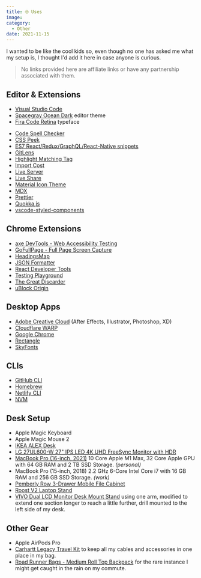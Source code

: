 ```yaml
---
title: 🤓 Uses
image:
category:
  - Other
date: 2021-11-15
---
```


I wanted to be like the cool kids so, even though no one has asked me what my setup is, I thought I'd add it here in case anyone is curious.

> No links provided here are affiliate links or have any partnership associated with them.

## Editor & Extensions

- [Visual Studio Code](https://code.visualstudio.com/)
- [Spacegray Ocean Dark](https://marketplace.visualstudio.com/items?itemName=ionutvmi.spacegray-vscode) editor theme
- [Fira Code Retina](https://github.com/tonsky/FiraCode) typeface

* [Code Spell Checker](https://marketplace.visualstudio.com/items?itemName=streetsidesoftware.code-spell-checker)
* [CSS Peek](https://marketplace.visualstudio.com/items?itemName=pranaygp.vscode-css-peek)
* [ES7 React/Redux/GraphQL/React-Native snippets](https://marketplace.visualstudio.com/items?itemName=dsznajder.es7-react-js-snippets)
* [GitLens](https://marketplace.visualstudio.com/items?itemName=eamodio.gitlens)
* [Highlight Matching Tag](https://marketplace.visualstudio.com/items?itemName=vincaslt.highlight-matching-tag)
* [Import Cost](https://marketplace.visualstudio.com/items?itemName=wix.vscode-import-cost)
* [Live Server](https://marketplace.visualstudio.com/items?itemName=ritwickdey.LiveServer)
* [Live Share](https://marketplace.visualstudio.com/items?itemName=MS-vsliveshare.vsliveshare)
* [Material Icon Theme](https://marketplace.visualstudio.com/items?itemName=PKief.material-icon-theme)
* [MDX](https://marketplace.visualstudio.com/items?itemName=silvenon.mdx)
* [Prettier](https://marketplace.visualstudio.com/items?itemName=esbenp.prettier-vscode)
* [Quokka.js](https://marketplace.visualstudio.com/items?itemName=WallabyJs.quokka-vscode)
* [vscode-styled-components](https://marketplace.visualstudio.com/items?itemName=styled-components.vscode-styled-components)

## Chrome Extensions

- [axe DevTools - Web Accessibility Testing](https://chrome.google.com/webstore/detail/axe-devtools-web-accessib/lhdoppojpmngadmnindnejefpokejbdd)
- [GoFullPage - Full Page Screen Capture](https://chrome.google.com/webstore/detail/gofullpage-full-page-scre/fdpohaocaechififmbbbbbknoalclacl)
- [HeadingsMap](https://chrome.google.com/webstore/detail/headingsmap/flbjommegcjonpdmenkdiocclhjacmbi)
- [JSON Formatter](https://chrome.google.com/webstore/detail/json-formatter/bcjindcccaagfpapjjmafapmmgkkhgoa)
- [React Developer Tools](https://chrome.google.com/webstore/detail/react-developer-tools/fmkadmapgofadopljbjfkapdkoienihi)
- [Testing Playground](https://chrome.google.com/webstore/detail/testing-playground/hejbmebodbijjdhflfknehhcgaklhano)
- [The Great Discarder](https://chrome.google.com/webstore/detail/the-great-discarder/jlipbpadkjcklpeiajndiijbeieicbdh)
- [uBlock Origin](https://chrome.google.com/webstore/detail/ublock-origin/cjpalhdlnbpafiamejdnhcphjbkeiagm)

## Desktop Apps

- [Adobe Creative Cloud](https://www.adobe.com/creativecloud.html) (After Effects, Illustrator, Photoshop, XD)
- [Cloudflare WARP](https://1.1.1.1/)
- [Google Chrome](https://www.google.com/chrome/)
- [Rectangle](https://rectangleapp.com)
- [SkyFonts](https://www.fonts.com/web-fonts/google)

## CLIs

- [GitHub CLI](https://cli.github.com/)
- [Homebrew](https://brew.sh/)
- [Netlify CLI](https://cli.netlify.com/)
- [NVM](https://github.com/nvm-sh/nvm)

## Desk Setup

- Apple Magic Keyboard
- Apple Magic Mouse 2
- [IKEA ALEX Desk](https://www.ikea.com/us/en/p/alex-desk-white-40260717/)
- [LG 27UL600-W 27" IPS LED 4K UHD FreeSync Monitor with HDR](https://www.bestbuy.com/site/lg-27ul600-w-27-ips-led-4k-uhd-freesync-monitor-with-hdr-silver-white/6329956.p?skuId=6329956)
- [MacBook Pro (16-inch, 2021)](https://www.apple.com/macbook-pro-14-and-16/) 10 Core Apple M1 Max, 32 Core Apple GPU with 64 GB RAM and 2 TB SSD Storage. _(personal)_
- MacBook Pro (15-inch, 2018) 2.2 GHz 6-Core Intel Core i7 with 16 GB RAM and 256 GB SSD Storage. _(work)_
- [Pemberly Row 3-Drawer Mobile File Cabinet](https://us.amazon.com/Pemberly-Row-Anti-tilt-Mechanism-Assembled/dp/B082FSR1HW)
- [Roost V2 Laptop Stand](https://www.amazon.com/dp/B01C9KG8IG)
- [VIVO Dual LCD Monitor Desk Mount Stand](https://www.amazon.com/dp/B009S750LA) using one arm, modified to extend one section longer to reach a little further, drill mounted to the left side of my desk.

## Other Gear

- Apple AirPods Pro
- [Carhartt Legacy Travel Kit](https://www.amazon.com/Carhartt-Legacy-Travel-Kit-Brown/dp/B00SV72EWQ) to keep all my cables and accessories in one place in my bag.
- [Road Runner Bags - Medium Roll Top Backpack](https://roadrunnerbags.us/products/medium-roll-top) for the rare instance I might get caught in the rain on my commute.
